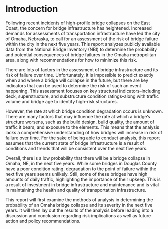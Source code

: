 # Introduction

Following recent incidents of high-profile bridge collapses on the East Coast, the concern for bridge infrastructure has heightened. Increased demands for assessments of transportation infrastructure have led the city of Omaha, Nebraska, to call for an assessment of the risk of bridge failure within the city in the next five years. This report analyzes publicly available data from the National Bridge Inventory (NBI) to determine the probability and potential consequences of bridge failures in the Omaha metropolitan area, along with recommendations for how to minimize this risk.

There are lots of factors in the assessment of bridge infrastructure and its risk of failure over time. Unfortunately, it is impossible to predict exactly when and where a bridge will collapse in the future, but there are key indicators that can be used to determine the risk of such an event happening. This assessment focuses on key structural indicators--including deck, superstructure, and substructure condition ratings--along with traffic volume and bridge age to identify high-risk structures.

However, the rate at which bridge condition degradation occurs is unknown. There are many factors that may influence the rate at which a bridge's structure worsens, such as the build design, build quality, the amount of traffic it bears, and exposure to the elements. This means that the analysis lacks a comprehensive understanding of how bridges will increase in risk of failure over time. For the sake of being able to conduct analysis, this report assumes that the current state of bridge infrastructure is a result of conditions and trends that will be consistent over the next five years.

Overall, there is a low probability that there will be a bridge collapse in Omaha, NE, in the next five years. While some bridges in Douglas County have a poor condition rating, degradation to the point of failure within the next five years seems unlikely. Still, some of these bridges have high amounts of daily traffic, highlighting the importance of their upkeep. This is a result of investment in bridge infrastructure and maintenance and is vital in maintaining the health and quality of transportation infrastructure.

This report will first examine the methods of analysis in determining the probability of an Omaha bridge collapse and its severity in the next five years. It will then lay out the results of the analysis before leading into a discussion and conclusion regarding risk implications as well as future action and policy recommendations.
